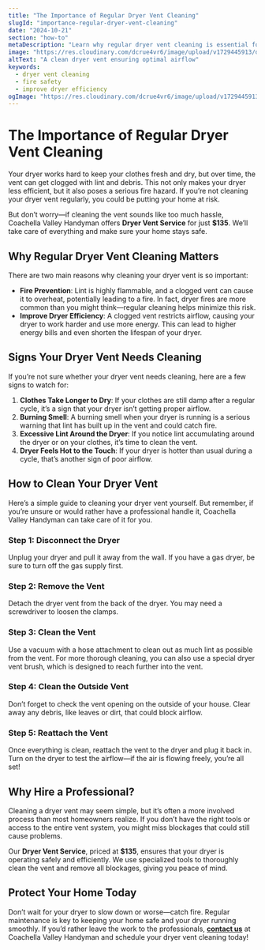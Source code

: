 ```yaml
---
title: "The Importance of Regular Dryer Vent Cleaning"
slugId: "importance-regular-dryer-vent-cleaning"
date: "2024-10-21"
section: "how-to"
metaDescription: "Learn why regular dryer vent cleaning is essential for your home’s safety and dryer efficiency. Coachella Valley Handyman offers professional dryer vent cleaning services to keep your home safe and running smoothly."
image: "https://res.cloudinary.com/dcrue4vr6/image/upload/v1729445913/dryer-vent-service.jpg"
altText: "A clean dryer vent ensuring optimal airflow"
keywords:
  - dryer vent cleaning
  - fire safety
  - improve dryer efficiency
ogImage: "https://res.cloudinary.com/dcrue4vr6/image/upload/v1729445913/dryer-vent-service.jpg"
---
```


# The Importance of Regular Dryer Vent Cleaning

Your dryer works hard to keep your clothes fresh and dry, but over time, the vent can get clogged with lint and debris. This not only makes your dryer less efficient, but it also poses a serious fire hazard. If you’re not cleaning your dryer vent regularly, you could be putting your home at risk.

But don’t worry—if cleaning the vent sounds like too much hassle, Coachella Valley Handyman offers **Dryer Vent Service** for just **$135**. We’ll take care of everything and make sure your home stays safe.

## Why Regular Dryer Vent Cleaning Matters

There are two main reasons why cleaning your dryer vent is so important:

- **Fire Prevention**: Lint is highly flammable, and a clogged vent can cause it to overheat, potentially leading to a fire. In fact, dryer fires are more common than you might think—regular cleaning helps minimize this risk.
- **Improve Dryer Efficiency**: A clogged vent restricts airflow, causing your dryer to work harder and use more energy. This can lead to higher energy bills and even shorten the lifespan of your dryer.

## Signs Your Dryer Vent Needs Cleaning

If you’re not sure whether your dryer vent needs cleaning, here are a few signs to watch for:

1. **Clothes Take Longer to Dry**: If your clothes are still damp after a regular cycle, it’s a sign that your dryer isn’t getting proper airflow.
2. **Burning Smell**: A burning smell when your dryer is running is a serious warning that lint has built up in the vent and could catch fire.
3. **Excessive Lint Around the Dryer**: If you notice lint accumulating around the dryer or on your clothes, it’s time to clean the vent.
4. **Dryer Feels Hot to the Touch**: If your dryer is hotter than usual during a cycle, that’s another sign of poor airflow.

## How to Clean Your Dryer Vent

Here’s a simple guide to cleaning your dryer vent yourself. But remember, if you’re unsure or would rather have a professional handle it, Coachella Valley Handyman can take care of it for you.

### Step 1: Disconnect the Dryer

Unplug your dryer and pull it away from the wall. If you have a gas dryer, be sure to turn off the gas supply first.

### Step 2: Remove the Vent

Detach the dryer vent from the back of the dryer. You may need a screwdriver to loosen the clamps.

### Step 3: Clean the Vent

Use a vacuum with a hose attachment to clean out as much lint as possible from the vent. For more thorough cleaning, you can also use a special dryer vent brush, which is designed to reach further into the vent.

### Step 4: Clean the Outside Vent

Don’t forget to check the vent opening on the outside of your house. Clear away any debris, like leaves or dirt, that could block airflow.

### Step 5: Reattach the Vent

Once everything is clean, reattach the vent to the dryer and plug it back in. Turn on the dryer to test the airflow—if the air is flowing freely, you’re all set!

## Why Hire a Professional?

Cleaning a dryer vent may seem simple, but it’s often a more involved process than most homeowners realize. If you don’t have the right tools or access to the entire vent system, you might miss blockages that could still cause problems.

Our **Dryer Vent Service**, priced at **$135**, ensures that your dryer is operating safely and efficiently. We use specialized tools to thoroughly clean the vent and remove all blockages, giving you peace of mind.

## Protect Your Home Today

Don’t wait for your dryer to slow down or worse—catch fire. Regular maintenance is key to keeping your home safe and your dryer running smoothly. If you’d rather leave the work to the professionals, **[contact us](/#contact)** at Coachella Valley Handyman and schedule your dryer vent cleaning today!
